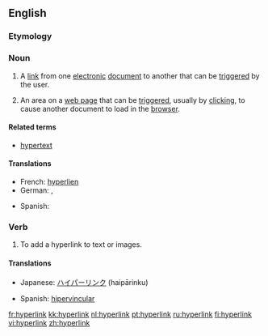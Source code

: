 {{wikipedia}}
==English==

===Etymology===
{{prefix|hyper|link}}

===Noun===
{{en-noun}}

# A [[link]] from one [[electronic]] [[document]] to another that can be [[trigger]]ed by the user.
# {{Internet}} An area on a [[web page]] that can be [[trigger]]ed, usually by [[click]]ing, to cause another document to load in the [[browser]].

====Related terms====
* [[hypertext]]

====Translations====
{{trans-top}}
* French: [[hyperlien]] {{m}}
* German: {{t+|de|Hypertext-Link|m}}, {{t-|de|Hyperlink|m}}
{{trans-mid}}
* Spanish: {{t-|es|hipervínculo|m}}
{{trans-bottom}}

===Verb===
{{en-verb}}

# To add a hyperlink to text or images.

====Translations====
{{trans-top|to add a hyperlink to text or images}}
* Japanese: [[ハイパーリンク]] (haipārinku)
{{trans-mid}}
* Spanish: [[hipervincular]]
{{trans-bottom}}

[[fr:hyperlink]]
[[kk:hyperlink]]
[[nl:hyperlink]]
[[pt:hyperlink]]
[[ru:hyperlink]]
[[fi:hyperlink]]
[[vi:hyperlink]]
[[zh:hyperlink]]